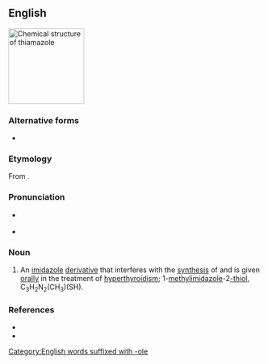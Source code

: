 ==English==
[[File:Thiamazole Structure.svg|thumb|150px|Chemical structure of '''thiamazole''']]
{{wp}}

===Alternative forms===
* {{alter|en|methimazole}}

===Etymology===
From {{af|en|thia-|imidazole|alt2=(i)m(id)azole}}.

===Pronunciation===
* {{a|RP}} {{IPA|en|/θʌɪˈam.ə.zəʊl/}}
* {{a|GA}} {{IPA|en|/θaɪˈæm.əˌzoʊl/}}

===Noun===
{{en-noun|-}}

# {{lb|en|pharmaceutical drug}} An [[imidazole]] [[derivative]] that interferes with the [[synthesis]] of {{w|thyroid hormone}} and is given [[orally]] in the treatment of [[hyperthyroidism]]; 1-[[methylimidazole]]-2[[-thiol]], C<sub>3</sub>H<sub>2</sub>N<sub>2</sub>(CH<sub>3</sub>)(SH).

===References===
* {{R:Lexico|methimazole}}
* {{R:Merriam-Webster Online|methimazole}}

[[Category:English words suffixed with -ole]]
